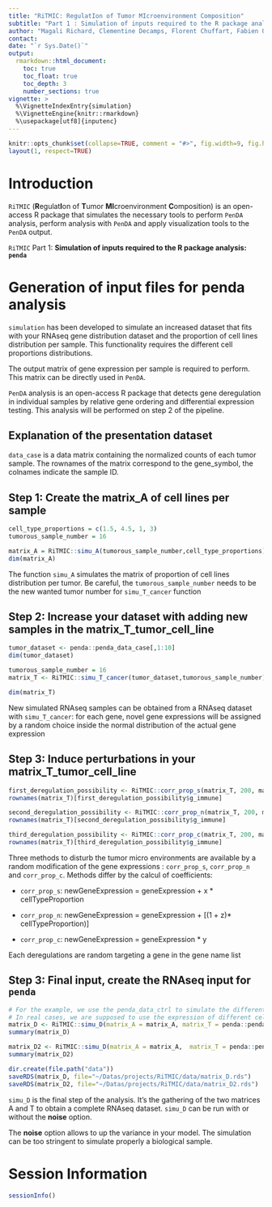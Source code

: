 ```yaml
---
title: "RiTMIC: RegulatIon of Tumor MIcroenvironment Composition"
subtitle: "Part 1 : Simulation of inputs required to the R package analysis: penda"
author: "Magali Richard, Clementine Decamps, Florent Chuffart, Fabien Quinquis, Daniel Jost"
contact: 
date: "`r Sys.Date()`"
output: 
  rmarkdown::html_document:
    toc: true
    toc_float: true
    toc_depth: 3
    number_sections: true
vignette: >
  %\VignetteIndexEntry{simulation}
  %\VignetteEngine{knitr::rmarkdown}
  %\usepackage[utf8]{inputenc}
---
```


```r
knitr::opts_chunk$set(collapse=TRUE, comment = "#>", fig.width=9, fig.height=6, eval=TRUE, echo=TRUE, results="verbatim", dpi=75)
layout(1, respect=TRUE)
```

# Introduction

`RiTMIC` (**R**egulat**I**on of **T**umor **MI**croenvironment **C**omposition) is an open-access R package that simulates the necessary tools to perform `PenDA` analysis, perform analysis with `PenDA` and apply visualization tools to the `PenDA` output. 

`RiTMIC` Part 1: **Simulation of inputs required to the R package analysis: `penda`**

# Generation of input files for penda analysis

`simulation` has been developed to simulate an increased dataset that fits with your RNAseq gene distribution dataset and the proportion of cell lines distribution per sample. This functionality requires the different cell proportions distributions.

The output matrix of gene expression per sample is required to perform. This matrix can be directly used in `PenDA`.

`PenDA` analysis is an open-access R package that detects gene deregulation in individual samples by relative gene ordering and differential expression testing. This analysis will be performed on step 2 of the pipeline.

## Explanation of the presentation dataset

`data_case` is a data matrix containing the normalized counts of each tumor sample. 
The rownames of the matrix correspond to the gene_symbol, the colnames indicate the sample ID.

## Step 1: Create the matrix_A of cell lines per sample 

```r
cell_type_proportions = c(1.5, 4.5, 1, 3)
tumorous_sample_number = 16

matrix_A = RiTMIC::simu_A(tumorous_sample_number,cell_type_proportions)
dim(matrix_A)
```

The function `simu_A` simulates the matrix of proportion of cell lines distribution per tumor. Be careful, the `tumorous_sample_number` needs to be the new wanted tumor number for `simu_T_cancer` function

## Step 2: Increase your dataset with adding new samples in the matrix_T_tumor_cell_line

```r
tumor_dataset <- penda::penda_data_case[,1:10]
dim(tumor_dataset)

tumorous_sample_number = 16
matrix_T <- RiTMIC::simu_T_cancer(tumor_dataset,tumorous_sample_number)

dim(matrix_T)
```

New simulated RNAseq samples can be obtained from a RNAseq dataset with `simu_T_cancer`: for each gene, novel gene expressions will be assigned by a random choice inside the normal distribution of the actual gene expression   

## Step 3: Induce perturbations in your matrix_T_tumor_cell_line

```r
first_deregulation_possibility <- RiTMIC::corr_prop_s(matrix_T, 200, matrix_A)
rownames(matrix_T)[first_deregulation_possibility$g_immune]
```

```r
second_deregulation_possibility <- RiTMIC::corr_prop_n(matrix_T, 200, matrix_A)
rownames(matrix_T)[second_deregulation_possibility$g_immune]
```

```r
third_deregulation_possibility <- RiTMIC::corr_prop_c(matrix_T, 200, matrix_A)
rownames(matrix_T)[third_deregulation_possibility$g_immune]
```

Three methods to disturb the tumor micro environments are available by a random modification of the gene expressions  : `corr_prop_s`, `corr_prop_n` and `corr_prop_c`.
Methods differ by the calcul of coefficients:

- `corr_prop_s`: newGeneExpression = geneExpression + x * cellTypeProportion

- `corr_prop_n`: newGeneExpression = geneExpression + [(1 + z)* cellTypeProportion)]

- `corr_prop_c`: newGeneExpression = geneExpression * y

Each deregulations are random targeting a gene in the gene name list

## Step 3: Final input, create the RNAseq input for `penda`

```r
# For the example, we use the penda_data_ctrl to simulate the different cell lines ("normal","immune" and "fibro"), but there is no biological relevancy.
# In real cases, we are supposed to use the expression of different cell types proportions
matrix_D <- RiTMIC::simu_D(matrix_A = matrix_A, matrix_T = penda::penda_data_ctrl[,1:3], corr_matrix_T =  first_deregulation_possibility, noise = TRUE, mean = 0, sd = 0.2, val_min = 0, val_max = 2)
summary(matrix_D)

matrix_D2 <- RiTMIC::simu_D(matrix_A = matrix_A,  matrix_T = penda::penda_data_ctrl[,1:3], corr_matrix_T = second_deregulation_possibility, noise = FALSE)
summary(matrix_D2)

dir.create(file.path("data"))
saveRDS(matrix_D, file="~/Datas/projects/RiTMIC/data/matrix_D.rds")
saveRDS(matrix_D2, file="~/Datas/projects/RiTMIC/data/matrix_D2.rds")
```

`simu_D` is the final step of the analysis. It's the gathering of the two matrices A and T to obtain a complete RNAseq dataset. `simu_D` can be run with or without the __noise__ option. 

The __noise__ option allows to up the variance in your model. The simulation can be too stringent to simulate properly a biological sample.


# Session Information

```r
sessionInfo()
```